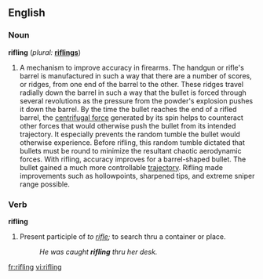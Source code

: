 ==English==

===Noun===
'''rifling'''  (''plural:'' '''[[riflings]]''')
# A mechanism to improve accuracy in firearms.  The handgun or rifle's barrel is manufactured in such a way that there are a number of scores, or ridges, from one end of the barrel to the other.  These ridges travel radially down the barrel in such a way that the bullet is forced through several revolutions as the pressure from the powder's explosion pushes it down the barrel.  By the time the bullet reaches the end of a rifled barrel, the [[centrifugal force]] generated by its spin helps to counteract other forces that would otherwise push the bullet from its intended trajectory.  It especially prevents the random tumble the bullet would otherwise experience. Before rifling, this random tumble dictated that bullets must be round to minimize the resultant chaotic aerodynamic forces.  With rifling, accuracy improves for a barrel-shaped bullet. The bullet gained a much more controllable [[trajectory]].  Rifling made improvements such as hollowpoints, sharpened tips, and extreme sniper range possible.

===Verb===
'''rifling'''
# Present participle of ''to [[rifle]];'' to search thru a container or place.
#: ''He was caught '''rifling''' thru her desk.''

[[fr:rifling]]
[[vi:rifling]]